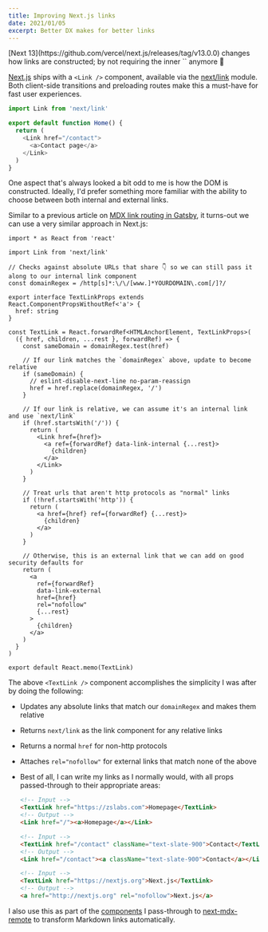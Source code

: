 ```yaml
---
title: Improving Next.js links
date: 2021/01/05
excerpt: Better DX makes for better links
---
```


<Alert>
  [Next 13](https://github.com/vercel/next.js/releases/tag/v13.0.0) changes how
  links are constructed; by not requiring the inner `<a />` anymore 🎉
</Alert>

[Next.js](https://nextjs.org) ships with a `<Link />` component, available via the [next/link](https://nextjs.org/docs/api-reference/next/link) module. Both client-side transitions and preloading routes make this a must-have for fast user experiences.

```js title="index.tsx"
import Link from 'next/link'

export default function Home() {
  return (
    <Link href="/contact">
      <a>Contact page</a>
    </Link>
  )
}
```

One aspect that's always looked a bit odd to me is how the DOM is constructed. Ideally, I'd prefer something more familiar with the ability to choose between both internal and external links.

Similar to a previous article on [MDX link routing in Gatsby](/articles/mdx-link-routing-in-gatsby), it turns-out we can use a very similar approach in Next.js:

```tsx title="TextLink.tsx"
import * as React from 'react'

import Link from 'next/link'

// Checks against absolute URLs that share 👇 so we can still pass it along to our internal link component
const domainRegex = /http[s]*:\/\/[www.]*YOURDOMAIN\.com[/]?/

export interface TextLinkProps extends React.ComponentPropsWithoutRef<'a'> {
  href: string
}

const TextLink = React.forwardRef<HTMLAnchorElement, TextLinkProps>(
  ({ href, children, ...rest }, forwardRef) => {
    const sameDomain = domainRegex.test(href)

    // If our link matches the `domainRegex` above, update to become relative
    if (sameDomain) {
      // eslint-disable-next-line no-param-reassign
      href = href.replace(domainRegex, '/')
    }

    // If our link is relative, we can assume it's an internal link and use `next/link`
    if (href.startsWith('/')) {
      return (
        <Link href={href}>
          <a ref={forwardRef} data-link-internal {...rest}>
            {children}
          </a>
        </Link>
      )
    }

    // Treat urls that aren't http protocols as "normal" links
    if (!href.startsWith('http')) {
      return (
        <a href={href} ref={forwardRef} {...rest}>
          {children}
        </a>
      )
    }

    // Otherwise, this is an external link that we can add on good security defaults for
    return (
      <a
        ref={forwardRef}
        data-link-external
        href={href}
        rel="nofollow"
        {...rest}
      >
        {children}
      </a>
    )
  }
)

export default React.memo(TextLink)
```

The above `<TextLink />` component accomplishes the simplicity I was after by doing the following:

- Updates any absolute links that match our `domainRegex` and makes them relative
- Returns `next/link` as the link component for any relative links
- Returns a normal `href` for non-http protocols
- Attaches `rel="nofollow"` for external links that match none of the above
- Best of all, I can write my links as I normally would, with all props passed-through to their appropriate areas:

  ```html
  <!-- Input -->
  <TextLink href="https://zslabs.com">Homepage</TextLink>
  <!-- Output -->
  <Link href="/"><a>Homepage</a></Link>

  <!-- Input -->
  <TextLink href="/contact" className="text-slate-900">Contact</TextLink>
  <!-- Output -->
  <Link href="/contact"><a className="text-slate-900">Contact</a></Link>

  <!-- Input -->
  <TextLink href="https://nextjs.org">Next.js</TextLink>
  <!-- Output -->
  <a href="http://nextjs.org" rel="nofollow">Next.js</a>
  ```

I also use this as part of the [components](https://github.com/zslabs/zslabs-next/blob/master/pages/articles/%5Bslug%5D.js#L29) I pass-through to [next-mdx-remote](https://github.com/hashicorp/next-mdx-remote) to transform Markdown links automatically.
